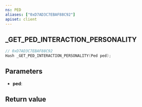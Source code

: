 ```yaml
---
ns: PED
aliases: ["0xD7AD3C7EBAF88C92"]
apiset: client
---
```

## _GET_PED_INTERACTION_PERSONALITY

```c
// 0xD7AD3C7EBAF88C92
Hash _GET_PED_INTERACTION_PERSONALITY(Ped ped);
```


## Parameters
* **ped**:

## Return value